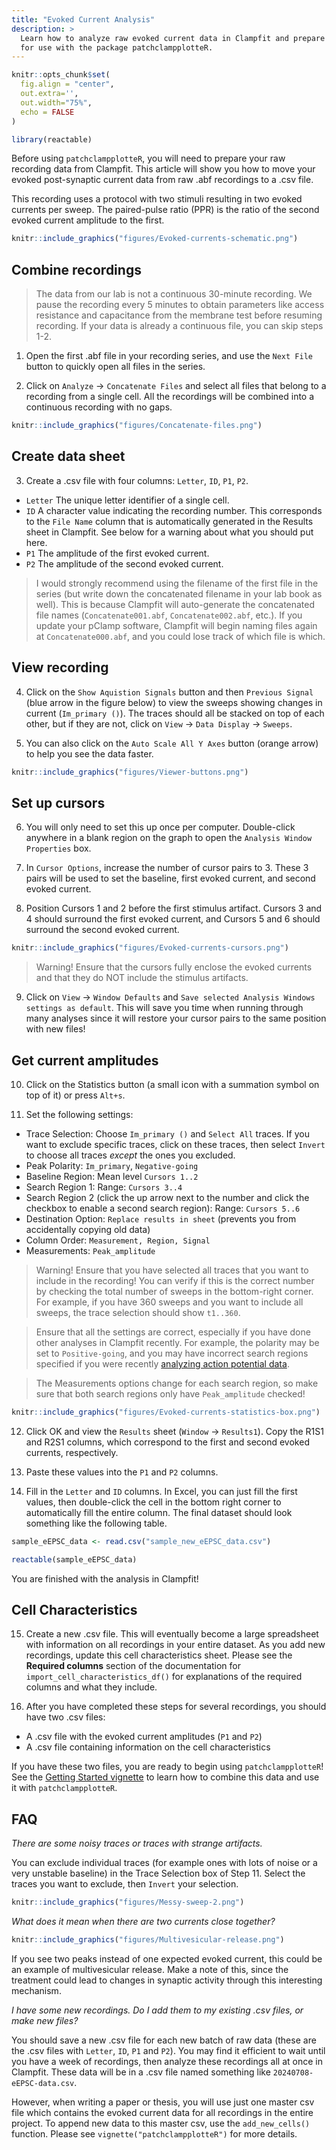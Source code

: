 ```yaml
---
title: "Evoked Current Analysis"
description: >
  Learn how to analyze raw evoked current data in Clampfit and prepare it
  for use with the package patchclampplotteR.
---
```


```r
knitr::opts_chunk$set(
  fig.align = "center",
  out.extra='',
  out.width="75%",
  echo = FALSE
)

library(reactable)
```

Before using `patchclampplotteR`, you will need to prepare your raw recording data from Clampfit. This article will show you how to move your evoked post-synaptic current data from raw .abf recordings to a .csv file.

This recording uses a protocol with two stimuli resulting in two evoked currents per sweep. The paired-pulse ratio (PPR) is the ratio of the second evoked current amplitude to the first.

```r
knitr::include_graphics("figures/Evoked-currents-schematic.png")
```

## Combine recordings

> The data from our lab is not a continuous 30-minute recording. We pause the recording every 5 minutes to obtain parameters like access resistance and capacitance from the membrane test before resuming recording. If your data is already a continuous file, you can skip steps 1-2.

1. Open the first .abf file in your recording series, and use the `Next File` button to quickly open all files in the series.

2. Click on `Analyze` -> `Concatenate Files` and select all files that belong to a recording from a single cell. All the recordings will be combined into a continuous recording with no gaps. 

```r
knitr::include_graphics("figures/Concatenate-files.png")
```

## Create data sheet

3. Create a .csv file with four columns: `Letter`, `ID`, `P1`, `P2`.

* `Letter` The unique letter identifier of a single cell.
* `ID` A character value indicating the recording number. This corresponds to the `File Name` column that is automatically generated in the Results sheet in Clampfit. See below for a warning about what you should put here.
* `P1` The amplitude of the first evoked current.
* `P2` The amplitude of the second evoked current.

> I would strongly recommend using the filename of the first file in the series (but write down the concatenated filename in your lab book as well). This is because Clampfit will auto-generate the concatenated file names (`Concatenate001.abf`, `Concatenate002.abf`, etc.). If you update your pClamp software, Clampfit will begin naming files again at `Concatenate000.abf`, and you could lose track of which file is which.

## View recording

4. Click on the `Show Aquistion Signals` button and then `Previous Signal` (blue arrow in the figure below) to view the sweeps showing changes in current (`Im_primary ()`). The traces should all be stacked on top of each other, but if they are not, click on `View` -> `Data Display` -> `Sweeps`.

5. You can also click on the `Auto Scale All Y Axes` button (orange arrow) to help you see the data faster.

```r
knitr::include_graphics("figures/Viewer-buttons.png")
```

## Set up cursors

6. You will only need to set this up once per computer. Double-click anywhere in a blank region on the graph to open the `Analysis Window Properties` box.

7. In `Cursor Options`, increase the number of cursor pairs to 3. These 3 pairs will be used to set the baseline, first evoked current, and second evoked current.

8. Position Cursors 1 and 2 before the first stimulus artifact. Cursors 3 and 4 should surround the first evoked current, and Cursors 5 and 6 should surround the second evoked current.

```r
knitr::include_graphics("figures/Evoked-currents-cursors.png")
```

> Warning! Ensure that the cursors fully enclose the evoked currents and that they do NOT include the stimulus artifacts. 

9. Click on `View` -> `Window Defaults` and `Save selected Analysis Windows settings as default`. This will save you time when running through many analyses since it will restore your cursor pairs to the same position with new files!

## Get current amplitudes

10. Click on the Statistics button (a small icon with a summation symbol on top
of it) or press `Alt+s`.

11. Set the following settings:

* Trace Selection: Choose `Im_primary ()` and `Select All` traces. If you want to exclude specific traces, click on these traces, then select `Invert` to choose all traces *except* the ones you excluded.
* Peak Polarity: `Im_primary`, `Negative-going`
* Baseline Region: Mean level `Cursors 1..2`
* Search Region 1: Range: `Cursors 3..4`
* Search Region 2 (click the up arrow next to the number and click the checkbox to enable a second search region): Range: `Cursors 5..6`
* Destination Option: `Replace results in sheet` (prevents you from accidentally copying old data)
* Column Order: `Measurement, Region, Signal`
* Measurements: `Peak_amplitude`

> Warning! Ensure that you have selected all traces that you want to include in the recording! You can verify if this is the correct number by checking the total number of sweeps in the bottom-right corner. For example, if you have 360 sweeps and you want to include all sweeps, the trace selection should show `t1..360`.

> Ensure that all the settings are correct, especially if you have done other analyses in Clampfit recently. For example, the polarity may be set to `Positive-going`, and you may have incorrect search regions specified if you were recently [analyzing action potential data](https://christelinda-laureijs.github.io/patchclampplotteR/articles/action-potential-analysis.html).

> The Measurements options change for each search region, so make sure that both search regions only have `Peak_amplitude` checked!

```r
knitr::include_graphics("figures/Evoked-currents-statistics-box.png")
```

12. Click OK and view the `Results` sheet (`Window` -> `Results1`). Copy the R1S1 and R2S1 columns, which correspond to the first and second evoked currents, respectively.

13. Paste these values into the `P1` and `P2` columns.

14. Fill in the `Letter` and `ID` columns. In Excel, you can just fill the first values, then double-click the cell in the bottom right corner to automatically fill the entire column. The final dataset should look something like the following table.

```r
sample_eEPSC_data <- read.csv("sample_new_eEPSC_data.csv")

reactable(sample_eEPSC_data)
```

You are finished with the analysis in Clampfit!

## Cell Characteristics

15. Create a new .csv file. This will eventually become a large spreadsheet with information on all recordings in your entire dataset. As you add new recordings, update this cell characteristics sheet. Please see the **Required columns** section of the documentation for `import_cell_characteristics_df()` for explanations of the required columns and what they include.

16. After you have completed these steps for several recordings, you should have two .csv files:

* A .csv file with the evoked current amplitudes (`P1` and `P2`)
* A .csv file containing information on the cell characteristics

If you have these two files, you are ready to begin using `patchclampplotteR`! See the [Getting Started vignette](https://christelinda-laureijs.github.io/patchclampplotteR/articles/patchclampplotteR.html) to learn how to combine this data and use it with `patchclampplotteR`.


## FAQ

*There are some noisy traces or traces with strange artifacts.*

You can exclude individual traces (for example ones with lots of noise or a very unstable baseline) in the Trace Selection box of Step 11. Select the traces you want to exclude, then `Invert` your selection.

```r
knitr::include_graphics("figures/Messy-sweep-2.png")
```


*What does it mean when there are two currents close together?*

```r
knitr::include_graphics("figures/Multivesicular-release.png")
```

If you see two peaks instead of one expected evoked current, this could be an example of multivesicular release. Make a note of this, since the treatment could lead to changes in synaptic activity through this interesting mechanism.

*I have some new recordings. Do I add them to my existing .csv files, or make new files?*

You should save a new .csv file for each new batch of raw data (these are the .csv files with `Letter`, `ID`, `P1` and `P2`). You may find it efficient to wait until you have a week of recordings, then analyze these recordings all at once in Clampfit. These data will be in a .csv file named something like `20240708-eEPSC-data.csv`.

However, when writing a paper or thesis, you will use just one master csv file which contains the evoked current data for all recordings in the entire project. To append new data to this master csv, use the `add_new_cells()` function. Please see `vignette("patchclampplotteR")` for more details.

